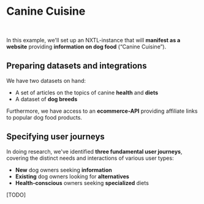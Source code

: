 
# Canine Cuisine

<br />

In this example, we'll set up an NXTL-instance that will **manifest as a website** providing **information on dog food** (“Canine Cuisine”).

## Preparing datasets and integrations

We have two datasets on hand:

- A set of articles on the topics of canine **health** and **diets**
- A dataset of **dog breeds**

Furthermore, we have access to an **ecommerce-API** providing affiliate links to popular dog food products.

## Specifying user journeys

In doing research, we've identified **three fundamental user journeys**, covering the distinct needs and interactions of various user types:

- **New** dog owners seeking **information**
- **Existing** dog owners looking for **alternatives**
- **Health-conscious** owners seeking **specialized** diets

[TODO]
